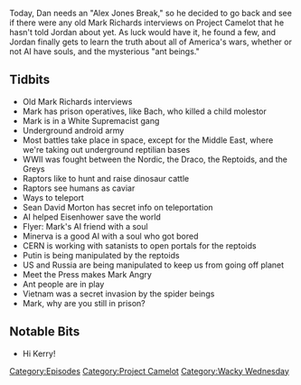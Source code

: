 {{DEFAULTSORT:
    #_EPISODE_0153:More Mark Richards Fun
}}{{Episode
    | title           = More Mark Richards Fun
    | caption         = [https://knowledgefight.libsyn.com/knowledge-fight-more-mark-richards-fun Listen to this episode on Libsyn]
    | episodeNumber   = 153
    | length          = 01:06:03
    | airDate         = April 23, 2018
    | episodeType     = [[:Category:Project Camelot|Project Camelot]], [[:Category:Wacky Wednesday|Wacky Wednesday]]
    | appearance      = [[Kerry Cassidy]], [[Mark Richards]], [[Bach]], [[Sean David Morton]], [[Dwight D Eisenhower]], [[Flyer]], [[Minerva]], [[Vladimir Putin]]
    | oocDrop         = Britains is under control of the Black Dragon Queen
    | previousEpisode = [[152: April 18, 2018]]
    | nextEpisode     = [[154: April 23, 2018]]
}}

{{Stub}}

Today, Dan needs an "Alex Jones Break," so he decided to go back and see if there were any old Mark Richards interviews on Project Camelot that he hasn't told Jordan about yet. As luck would have it, he found a few, and Jordan finally gets to learn the truth about all of America's wars, whether or not AI have souls, and the mysterious "ant beings."

==Tidbits==

*Old Mark Richards interviews
*Mark has prison operatives, like Bach, who killed a child molestor
*Mark is in a White Supremacist gang
*Underground android army
*Most battles take place in space, except for the Middle East, where we're taking out underground reptilian bases
*WWII was fought between the Nordic, the Draco, the Reptoids, and the Greys
*Raptors like to hunt and raise dinosaur cattle
*Raptors see humans as caviar
*Ways to teleport
*Sean David Morton has secret info on teleportation
*AI helped Eisenhower save the world
*Flyer: Mark's AI friend with a soul
*Minerva is a good AI with a soul who got bored
*CERN is working with satanists to open portals for the reptoids
*Putin is being manipulated by the reptoids
*US and Russia are being manipulated to keep us from going off planet
*Meet the Press makes Mark Angry
*Ant people are in play
*Vietnam was a secret invasion by the spider beings
*Mark, why are you still in prison?

==Notable Bits==

*Hi Kerry!

[[Category:Episodes]]
[[Category:Project Camelot]]
[[Category:Wacky Wednesday]]

